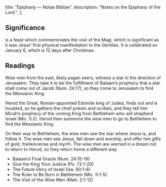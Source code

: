   title: "Epiphany — Notae Bibliae",
  description: "Notes on the Epiphany of the Lord.",
};

<Initial text="Epiphany" />

## Significance

<Definition lang="greek" anchor="epiphaneia" text="Epiphany" /> is a feast which commemorates the visit of the Magi, which is significant as it was Jesus’ first physical manifestation to the Gentiles. It is celebrated on January 6, which is 12 days after Christmas.

## Readings

Wise men from the east, likely pagan seers, witness a star in the direction of Jerusalem. They take it to be the fulfillment of Balaam’s prophecy that a star shall come out of Jacob (Num. 24:17), so they come to Jerusalem to find the Messianic King.

Herod the Great, Roman-appointed Edomite king of Judea, finds out and is troubled, so he gathers the chief priests and scribes, and they tell him Micah’s prophecy of the coming King from Bethlehem who will shepherd Israel (Mic. 5:2). Herod then summons the wise men to go to Bethlehem to find the Messianic King.

On their way to Bethlehem, the wise men see the star where Jesus is, and follow it. The wise men see Jesus, fall down and worship, and offer him gifts of gold, frankincense and myrrh. The wise men are warned in a dream not to return to Herod, so they return home a different way.

- Balaam’s Final Oracle (Num. 24:15-19)
- Give the King Your Justice (Ps. 72:1-20)
- The Future Glory of Israel (Isa. 60:1-6)
- The Ruler to Be Born in Bethlehem (Mic. 5:1-5)
- The Visit of the Wise Men (Matt. 2:1-12)

